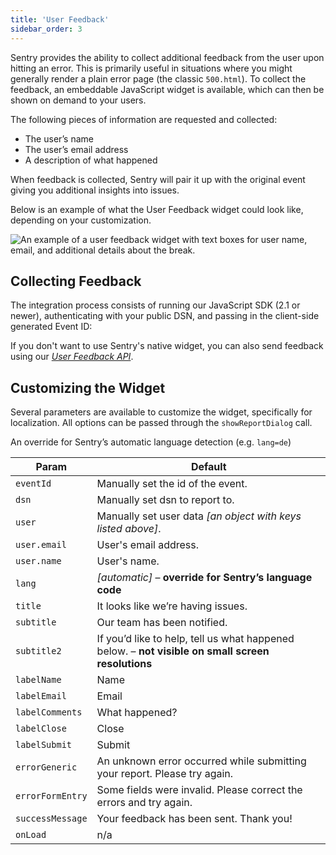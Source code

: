 ```yaml
---
title: 'User Feedback'
sidebar_order: 3
---
```


Sentry provides the ability to collect additional feedback from the user upon hitting an error. This is primarily useful in situations where you might generally render a plain error page (the classic `500.html`). To collect the feedback, an embeddable JavaScript widget is available, which can then be shown on demand to your users.

The following pieces of information are requested and collected:

- The user’s name
- The user’s email address
- A description of what happened

When feedback is collected, Sentry will pair it up with the original event giving you additional insights into issues.

Below is an example of what the User Feedback widget could look like, depending on your customization.

![An example of a user feedback widget with text boxes for user name, email, and additional details about the break.](user_feedback_widget.png)

## Collecting Feedback

The integration process consists of running our JavaScript SDK (2.1 or newer), authenticating with your public DSN, and passing in the client-side generated Event ID:

<PlatformContent includePath="user-feedback-example" />

If you don't want to use Sentry's native widget, you can also send feedback using our [_User Feedback API_](/api/projects/post-project-user-reports/).

## Customizing the Widget

Several parameters are available to customize the widget, specifically for localization. All options can be passed through the `showReportDialog` call.

An override for Sentry’s automatic language detection (e.g. `lang=de`)

| Param | Default |
| --- | --- |
| `eventId` | Manually set the id of the event. |
| `dsn` | Manually set dsn to report to. |
| `user` | Manually set user data _[an object with keys listed above]_. |
| `user.email` | User's email address. |
| `user.name` | User's name. |
| `lang` | _[automatic]_ – **override for Sentry’s language code** |
| `title` | It looks like we’re having issues. |
| `subtitle` | Our team has been notified. |
| `subtitle2` | If you’d like to help, tell us what happened below. – **not visible on small screen resolutions** |
| `labelName` | Name |
| `labelEmail` | Email |
| `labelComments` | What happened? |
| `labelClose` | Close |
| `labelSubmit` | Submit |
| `errorGeneric` | An unknown error occurred while submitting your report. Please try again. |
| `errorFormEntry` | Some fields were invalid. Please correct the errors and try again. |
| `successMessage` | Your feedback has been sent. Thank you! |
| `onLoad` | n/a |
